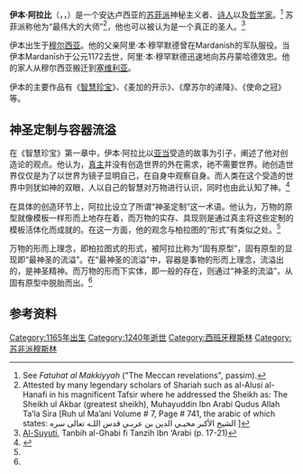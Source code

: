 {{Infobox Muslim scholar
| image            = Ibn Arabi.jpg
| alt              = 
| caption          = 
| name             = 伊本·阿拉比
| other_names      = 
| birth_date       = 1165
| birth_place      = [[穆尔西亚|穆尔西亚]]
| death_date       = 1240
| denomination     = [[苏菲派|苏菲派]]
| jurisprudence    = 
| movement         = [[苏菲主义|苏菲主义]]、[[新柏拉图主义|新柏拉图主义]]
| main_interests   = [[伊斯蘭教神學|伊斯兰教神学]]、[[伊斯兰哲学|伊斯兰哲学]]、[[新柏拉图主义|新柏拉图主义]]
| notable_ideas    = 神圣定制、最神圣的流溢
| major_works      = 《智慧珍宝》
| influences       = [[柏拉图|柏拉图]]、[[普罗提诺|普罗提诺]]、[[穆罕默德|先知穆罕默德]]
| influenced       = 
|module = }}
'''伊本·阿拉比'''（{{lang-ar|أبو عبد الله محمد بن علي بن محمد بن عربي الحاتمي الطائي}}，{{lang-es|Abenarabi}}，{{bd|1165年||1240年}}）是一个安达卢西亚的[[苏菲派|苏菲派]]神秘主义者、[[诗人|诗人]]以及[[哲学家|哲学家]]。<ref>See ''Fatuhat al Makkiyyah'' ("The Meccan revelations", passim).</ref> 苏菲派称他为“最伟大的大师”<ref name=great>Attested by many legendary scholars of Shariah such as al-Alusi al-Hanafi in his magnificent Tafsir where he addressed the Sheikh as: The Sheikh ul Akbar (greatest sheikh), Muhayuddin Ibn Arabi Qudus Allah Ta’la Sira [Ruh ul Ma’ani Volume # 7, Page # 741, the arabic of which states: الشيخ الأكبر محيـي الدين بن عربـي قدس اللـه تعالى سره ]</ref>，他也可以被认为是一个真正的圣人。<ref name=suyuti>[[Al-Suyuti|Al-Suyuti]], Tanbih al-Ghabi fi Tanzih Ibn ‘Arabi (p. 17-21)</ref>

伊本出生于[[穆尔西亚|穆尔西亚]]。他的父亲阿里·本·穆罕默德曾在Mardanish的军队服役。当伊本Mardanīsh于公元1172去世，阿里·本·穆罕默德迅速地向苏丹蒙哈德效忠。他的家人从穆尔西亚搬迁到[[塞维利亚|塞维利亚]]。

伊本的主要作品有《[[智慧珍宝|智慧珍宝]]》、《麦加的开示》、《摩苏尔的递降》、《使命之冠》等。

== 神圣定制与容器流溢 ==
在《智慧珍宝》第一章中，伊本·阿拉比以[[亞當|亚当]]受造的故事为引子，阐述了他对创造论的观点。他认为，[[耶和華|真主]]并没有创造世界的外在需求，祂不需要世界。祂创造世界仅仅是为了以世界为镜子显明自己，在自身中观察自身。而人类在这个受造的世界中则犹如神的双眼，人以自己的智慧对万物进行认识，同时也由此认知了神。<ref name=":0">{{Cite book|title=智慧珍宝-翻译、注释与研究下册--注释|last=王|first=俊荣|publisher=社会科学文献出版社|year=2016|isbn=9787509791271|location=北京|pages=239-242}}</ref>

在具体的创造环节上，阿拉比设立了所谓“神圣定制”这一术语。他认为，万物的原型就像模板一样形而上地存在着，而万物的实存、具现则是通过真主将这些定制的模板活体化而成就的。在这一方面，他的观念与柏拉图的“形式”有类似之处。<ref name=":0" />

万物的形而上理念，即柏拉图式的形式，被阿拉比称为“固有原型”，固有原型的显现即“最神圣的流溢”。在“最神圣的流溢”中，容器是事物的形而上理念，流溢出的，是神圣精神。而万物的形而下实体，即一般的存在，则通过“神圣的流溢”，从固有原型中脱胎而出。<ref name=":0" />

==参考资料==
{{Reflist}}

[[Category:1165年出生|Category:1165年出生]]
[[Category:1240年逝世|Category:1240年逝世]]
[[Category:西班牙穆斯林|Category:西班牙穆斯林]]
[[Category:苏非派穆斯林|Category:苏非派穆斯林]]